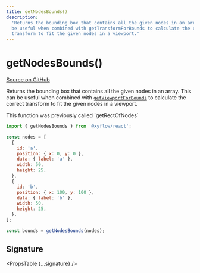 ```yaml
---
title: getNodesBounds()
description:
  'Returns the bounding box that contains all the given nodes in an array. This can
  be useful when combined with getTransformForBounds to calculate the correct
  transform to fit the given nodes in a viewport.'
---
```



# getNodesBounds()

[Source on GitHub](https://github.com/xyflow/xyflow/blob/main/packages/system/src/utils/graph.ts/#L133)

Returns the bounding box that contains all the given nodes in an array. This can
be useful when combined with [`getViewportForBounds`](/api-reference/utils/get-viewport-for-bounds)
to calculate the correct transform to fit the given nodes in a viewport.

<Callout type="info" emoji="ℹ️">
  This function was previously called `getRectOfNodes`
</Callout>

```js
import { getNodesBounds } from '@xyflow/react';

const nodes = [
  {
    id: 'a',
    position: { x: 0, y: 0 },
    data: { label: 'a' },
    width: 50,
    height: 25,
  },
  {
    id: 'b',
    position: { x: 100, y: 100 },
    data: { label: 'b' },
    width: 50,
    height: 25,
  },
];

const bounds = getNodesBounds(nodes);
```

## Signature

<PropsTable {...signature} />
